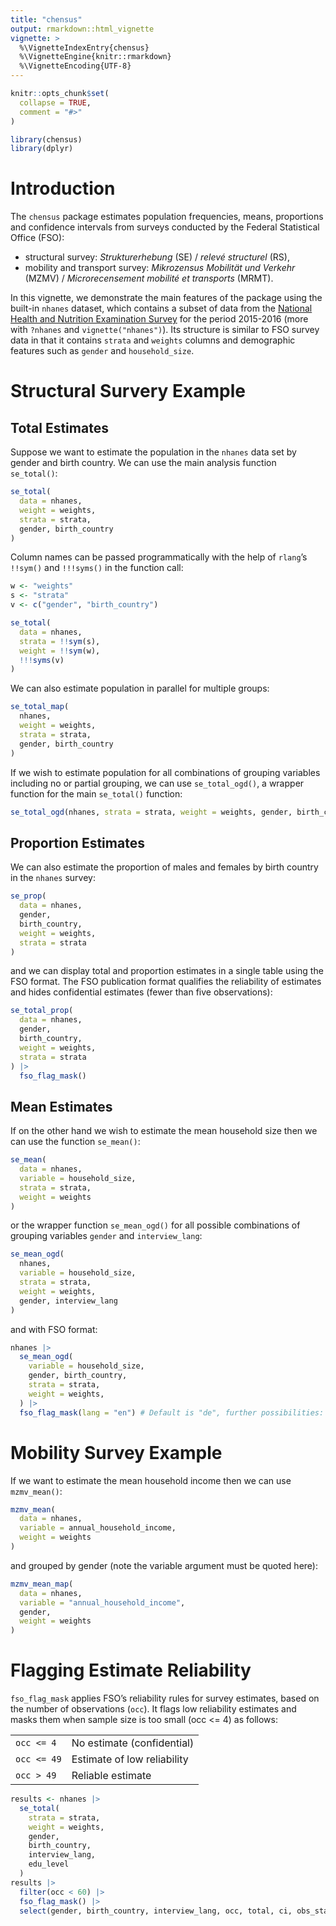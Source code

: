 ```yaml
---
title: "chensus"
output: rmarkdown::html_vignette
vignette: >
  %\VignetteIndexEntry{chensus}
  %\VignetteEngine{knitr::rmarkdown}
  %\VignetteEncoding{UTF-8}
---
```


```r
knitr::opts_chunk$set(
  collapse = TRUE,
  comment = "#>"
)
```

```r
library(chensus)
library(dplyr)
```

# Introduction

The `chensus` package estimates population frequencies, means, proportions and confidence intervals from surveys conducted by the Federal Statistical Office (FSO):

-   structural survey: *Strukturerhebung* (SE) / *relevé structurel* (RS),
-   mobility and transport survey: *Mikrozensus Mobilität und Verkehr* (MZMV) / *Microrecensement mobilité et transports* (MRMT).

In this vignette, we demonstrate the main features of the package using the built-in `nhanes` dataset, which contains a subset of data from the [National Health and Nutrition Examination Survey](https://wwwn.cdc.gov/Nchs/Nhanes/2015-2016/DEMO_I.htm) for the period 2015-2016 (more with `?nhanes` and `vignette("nhanes")`). Its structure is similar to FSO survey data in that it contains `strata` and `weights` columns and demographic features such as `gender` and `household_size`.

# Structural Survery Example

## Total Estimates

Suppose we want to estimate the population in the `nhanes` data set by gender and birth country. We can use the main analysis function `se_total()`:

```r
se_total(
  data = nhanes,
  weight = weights,
  strata = strata,
  gender, birth_country
)
```

Column names can be passed programmatically with the help of `rlang`'s `!!sym()` and `!!!syms()` in the function call:

```r
w <- "weights"
s <- "strata"
v <- c("gender", "birth_country")

se_total(
  data = nhanes,
  strata = !!sym(s),
  weight = !!sym(w),
  !!!syms(v)
)
```

We can also estimate population in parallel for multiple groups:

```r
se_total_map(
  nhanes,
  weight = weights,
  strata = strata,
  gender, birth_country
)
```

If we wish to estimate population for all combinations of grouping variables including no or partial grouping, we can use `se_total_ogd()`, a wrapper function for the main `se_total()` function:

```r
se_total_ogd(nhanes, strata = strata, weight = weights, gender, birth_country)
```

## Proportion Estimates

We can also estimate the proportion of males and females by birth country in the `nhanes` survey:

```r
se_prop(
  data = nhanes,
  gender,
  birth_country,
  weight = weights,
  strata = strata
)
```

and we can display total and proportion estimates in a single table using the FSO format. The FSO publication format qualifies the reliability of estimates and hides confidential estimates (fewer than five observations):

```r
se_total_prop(
  data = nhanes,
  gender,
  birth_country,
  weight = weights,
  strata = strata
) |>
  fso_flag_mask()
```
## Mean Estimates

If on the other hand we wish to estimate the mean household size then we can use the function `se_mean()`:

```r
se_mean(
  data = nhanes,
  variable = household_size,
  strata = strata,
  weight = weights
)
```

or the wrapper function `se_mean_ogd()` for all possible combinations of grouping variables `gender` and `interview_lang`:

```r
se_mean_ogd(
  nhanes,
  variable = household_size,
  strata = strata,
  weight = weights,
  gender, interview_lang
)
```

and with FSO format:
```r
nhanes |>
  se_mean_ogd(
    variable = household_size,
    gender, birth_country,
    strata = strata,
    weight = weights,
  ) |>
  fso_flag_mask(lang = "en") # Default is "de", further possibilities: "fr", "it"
```

# Mobility Survey Example

If we want to estimate the mean household income then we can use `mzmv_mean()`:

```r
mzmv_mean(
  data = nhanes,
  variable = annual_household_income,
  weight = weights
)
```

and grouped by gender (note the variable argument must be quoted here):

```r
mzmv_mean_map(
  data = nhanes,
  variable = "annual_household_income",
  gender,
  weight = weights
)
```

# Flagging Estimate Reliability

`fso_flag_mask` applies FSO's reliability rules for survey estimates, based on the number of observations (`occ`). It flags low reliability estimates and masks them when sample size is too small (occ \<= 4) as follows:

|              |                             |
|--------------|-----------------------------|
| `occ <= 4`  | No estimate (confidential)  |
| `occ <= 49` | Estimate of low reliability |
| `occ > 49`  | Reliable estimate           |

```r
results <- nhanes |>
  se_total(
    strata = strata,
    weight = weights,
    gender,
    birth_country,
    interview_lang,
    edu_level
  )
results |>
  filter(occ < 60) |>
  fso_flag_mask() |>
  select(gender, birth_country, interview_lang, occ, total, ci, obs_status)
```

